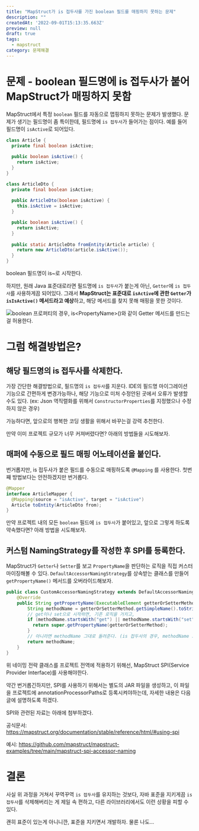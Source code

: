 ```yaml
---
title: "MapStruct가 is 접두사를 가진 boolean 필드를 매핑하지 못하는 문제"
description: ""
createdAt: '2022-09-01T15:13:35.663Z'
preview: null
draft: true
tags:
  - mapstruct
category: 문제해결
---
```


# 문제 - boolean 필드명에 is 접두사가 붙어 MapStruct가 매핑하지 못함
MapStruct에서 특정 `boolean` 필드를 자동으로 맵핑하지 못하는 문제가 발생했다. 문제가 생기는 필드명이 좀 특이한데, 필드명에 `is 접두사`가 들어가는 점이다. 예를 들어 필드명이 `isActive`로 되어있다.

```java
class Article {
  private final boolean isActive;
  
  public boolean isActive() {
    return isActive;
  }
}

class ArticleDto {
  private final boolean isActive;
  
  public ArticleDto(boolean isActive) {
    this.isActive = isActive;
  }

  public boolean isActive() {
    return isActive;
  }
  
  public static ArticleDto fromEntity(Article article) {
    return new ArticleDto(article.isActive());
  }
}
```
boolean 필드명이 is~로 시작한다.

하지만, 원래 Java 표준대로라면 필드명에 `is 접두사`가 붙는게 아닌, `Getter`에 `is 접두사`를 사용하게끔 되어있다. 그래서 **MapStruct는 표준대로 `isActive`에 관한 `Getter`가 `isIsActive()` 메서드라고 예상**하고, 해당 메서드를 찾지 못해 매핑을 못한 것이다.

![boolean 프로퍼티의 경우, is&lt;PropertyName&gt;()와 같이 Getter 메서드를 만드는 걸 허용한다.](/posts/mapstruct가-is-접두사를-가진-boolean-필드를-매핑하지-못하는-문제/1.png)

# 그럼 해결방법은?
## 해당 필드명의 is 접두사를 삭제한다.
가장 간단한 해결방법으로, 필드명의 `is 접두사`를 지운다. IDE의 필드명 마이그레이션 기능으로 간편하게 변경가능하나, 해당 기능으로 미처 수정안된 곳에서 오류가 발생할 수도 있다. (ex: Json 역직렬화를 위해서 `ConstructorProperties`를 지정했으나 수정하지 않은 경우)

가능하다면, 앞으로의 행복한 코딩 생활을 위해서 바꾸는걸 강력 추천한다.

만약 이미 프로젝트 규모가 너무 커져버렸다면? 아래의 방법들을 시도해보자.

## 매퍼에 수동으로 필드 매핑 어노테이션을 붙인다.
번거롭지만, is 접두사가 붙은 필드를 수동으로 매핑하도록 `@Mapping` 를 사용한다. 첫번째 방법보다는 안전하겠지만 번거롭다.

```java
@Mapper
interface ArticleMapper {
  @Mapping(source = "isActive", target = "isActive")
  Article toEntity(ArticleDto from);
}
```
만약 프로젝트 내의 모든 `boolean` 필드에 `is 접두사`가 붙어있고, 앞으로 그렇게 하도록 약속했다면? 아래 방법을 시도해보자.

## 커스텀 NamingStrategy를 작성한 후 SPI를 등록한다.
MapStruct가 `Getter`나 `Setter`를 보고 `PropertyName`을 판단하는 로직을 직접 커스터마이징해볼 수 있다. `DefaultAccessorNamingStrategy`를 상속받는 클래스를 만들어 `getPropertyName()` 메서드를 오버라이드해보자.

```java
public class CustomAccessorNamingStrategy extends DefaultAccessorNamingStrategy {
    @Override
    public String getPropertyName(ExecutableElement getterOrSetterMethod) {
        String methodName = getterOrSetterMethod.getSimpleName().toString();
        // get이나 set으로 시작하면, 기존 로직을 거치고,
        if (methodName.startsWith("get") || methodName.startsWith("set")) {
          return super.getPropertyName(getterOrSetterMethod);
        }
        // 아니라면 methodName 그대로 돌려준다. (is 접두사의 경우, methodName 그대로 반환됨)
        return methodName;
    }
}
```

위 네이밍 전략 클래스를 프로젝트 전역에 적용하기 위해선, MapStruct SPI(Service Provider Interface)를 사용해야한다.

약간 번거롭긴하지만, SPI를 사용하기 위해서는 별도의 JAR 파일을 생성하고, 이 파일을 프로젝트에 annotationProcessorPaths로 등록시켜야하는데, 자세한 내용은 다음 글에 설명하도록 하겠다.

SPI와 관련된 자료는 아래에 첨부하겠다.

  공식문서: https://mapstruct.org/documentation/stable/reference/html/#using-spi

  예시: https://github.com/mapstruct/mapstruct-examples/tree/main/mapstruct-spi-accessor-naming

# 결론
사실 위 과정을 거쳐서 꾸역꾸역 `is 접두사`를 유지하는 것보다, 자바 표준을 지키게끔 `is 접두사`를 삭제해버리는 게 제일 속 편하고, 다른 라이브러리에서도 이런 상황을 피할 수 있다.

괜히 표준이 있는게 아니니깐, 표준을 지키면서 개발하자. 물론 나도…